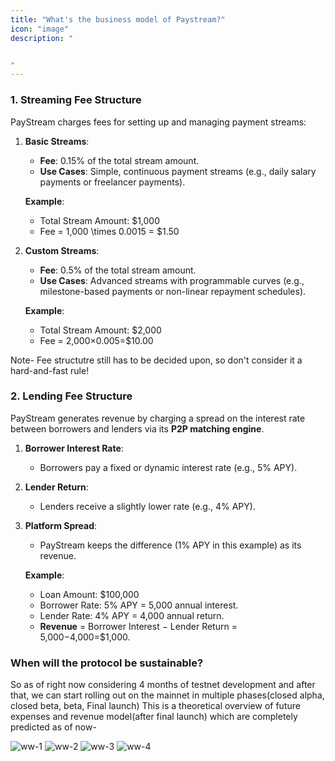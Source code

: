 ```yaml
---
title: "What's the business model of Paystream?"
icon: "image"
description: "


"
---
```




### **1. Streaming Fee Structure**

PayStream charges fees for setting up and managing payment streams:

1. **Basic Streams**:
   - **Fee**: 0.15% of the total stream amount.
   - **Use Cases**: Simple, continuous payment streams (e.g., daily salary payments or freelancer payments).

   **Example**:
   - Total Stream Amount: \$1,000
   - Fee = <Latex>1,000 \times 0.0015 = \$1.50</Latex>
2. **Custom Streams**:
   - **Fee**: 0.5% of the total stream amount.
   - **Use Cases**: Advanced streams with programmable curves (e.g., milestone-based payments or non-linear repayment schedules).

   **Example**:
   - Total Stream Amount: \$2,000
   - Fee = 2,000×0.005=\$10.00

Note- Fee structutre still has to be decided upon, so don't consider it a hard-and-fast rule\!

### **2. Lending Fee Structure**

PayStream generates revenue by charging a spread on the interest rate between borrowers and lenders via its **P2P matching engine**.

1. **Borrower Interest Rate**:
   - Borrowers pay a fixed or dynamic interest rate (e.g., 5% APY).
2. **Lender Return**:
   - Lenders receive a slightly lower rate (e.g., 4% APY).
3. **Platform Spread**:
   - PayStream keeps the difference (1% APY in this example) as its revenue.

   **Example**:
   - Loan Amount: \$100,000
   - Borrower Rate: 5% APY = 5,000 annual interest.
   - Lender Rate: 4% APY = 4,000 annual return.
   - **Revenue** = Borrower Interest − Lender Return = 5,000−4,000=\$1,000.

### When will the protocol be sustainable?

So as of right now considering 4 months of testnet development and after that, we can start rolling out on the mainnet in multiple phases(closed alpha, closed beta, beta, Final launch) This is a theoretical overview of future expenses and revenue model(after final launch) which are completely predicted as of now-

<div style={{ display: "grid", gridTemplateColumns: "1fr 1fr", gap: "2rem", margin: "2rem 0" }}>
  <img src="/images/ww-1.webp" alt="ww-1" style={{ width: "100%", maxWidth: "500px" }} />
  <img src="/images/ww-2.webp" alt="ww-2" style={{ width: "100%", maxWidth: "500px" }} />
  <img src="/images/ww-3.webp" alt="ww-3" style={{ width: "100%", maxWidth: "500px" }} />
  <img src="/images/ww-4.webp" alt="ww-4" style={{ width: "100%", maxWidth: "500px" }} />
</div>